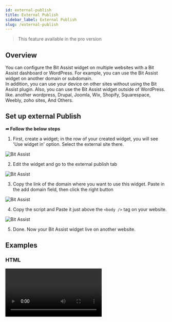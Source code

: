 ```yaml
---
id: external-publish
title: External Publish
sidebar_label: External Publish
slug: /external-publish
---
```



> This feature available in the pro version

## Overview
You can configure the Bit Assist widget on multiple websites with a Bit Assist dashboard or WordPress. For example, you can use the Bit Assist widget on another domain or subdomain.   
In addition, you can use your device on other sites without using the Bit Assist plugin. Also, you can use the Bit Assist widget outside of WordPress. like. another wordpress, Drupal, Joomla, Wix, Shopify, Squarespace, Weebly, zoho sites, And Others.

## Set up external Publish
**➦ Follow the below steps**

1.	First, create a widget; in the row of your created widget, you will see 'Use widget in' option. Select the external site there. 
  <Image src="external-publish/create-widget-and-select-use-widget-in" alt="Bit Assist" w="1046" h="200"/>

2.	Edit the widget and go to the external publish tab
  <Image src="external-publish/external-tab" alt="Bit Assist" w="1046" h="200"/>
 
3.	Copy the link of the domain where you want to use this widget. Paste in the add domain field, then click the right button
  <Image src="external-publish/add-domain" alt="Bit Assist" w="1046" h="200"/>
 
4.	Copy the script and Paste it just above the `<body />` tag on your website.
  <Image src="external-publish/copy-the-script" alt="Bit Assist" w="1046" h="200"/>
 
5.	Done. Now your Bit Assist widget live on another website.

## Examples

### HTML
<Video src="html" alt="Amelia" w="1020" h="350" />

### Another wordpress site (subdomain or another domain) {#another-wordpress-site}
<Video src="another-wordpress" alt="Amelia" w="1020" h="350" />

### Zoho sites
<Video src="zoho-sites" alt="Amelia" w="1020" h="350" />

### Shopify
<Video src="shopify" alt="Amelia" w="1020" h="350" />

### Squarespace
<Video src="squarespace" alt="Amelia" w="1020" h="350" />

### Weebly
<Video src="weebly" alt="Amelia" w="1020" h="350" />



<Feedback/>